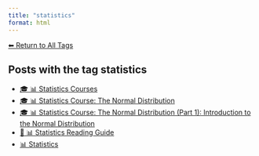 ```yaml
---
title: "statistics"
format: html
---
```


[⬅ Return to All Tags](../tags.qmd)

## Posts with the tag **statistics**

- [🎓 📊 Statistics Courses](/posts/courses/statistics/index.html)
- [🎓 📊 Statistics Course: The Normal Distribution](/posts/courses/statistics/normal_distribution/index.html)
- [🎓 📊 Statistics Course: The Normal Distribution (Part 1): Introduction to the Normal Distribution](/posts/courses/statistics/normal_distribution/part-1/normal-distribution.html)
- [🧭 📊 Statistics Reading Guide](/posts/statistics/guide-statistics.html)
- [📊 Statistics](/posts/statistics/index.html)

